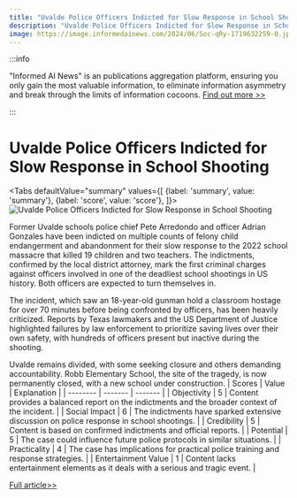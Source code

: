 ```yaml
---
title: "Uvalde Police Officers Indicted for Slow Response in School Shooting"
description: "Uvalde Police Officers Indicted for Slow Response in School Shooting"
image: https://image.informedainews.com/2024/06/Soc-qRy-1719632259-0.jpg
---
```



:::info

"Informed AI News" is an publications aggregation platform, ensuring you only gain the most valuable information, to eliminate information asymmetry and break through the limits of information cocoons.  [Find out more >>](/)

:::

# Uvalde Police Officers Indicted for Slow Response in School Shooting


<Tabs
	defaultValue="summary"
	values={[
	{label: 'summary', value: 'summary'},
	{label: 'score', value: 'score'},
]}>
<TabItem value="summary">
<img
  src="https://image.informedainews.com/2024/06/Soc-qRy-1719632259-0.jpg"
  alt="Uvalde Police Officers Indicted for Slow Response in School Shooting"
/>



Former Uvalde schools police chief Pete Arredondo and officer Adrian Gonzales have been indicted on multiple counts of felony child endangerment and abandonment for their slow response to the 2022 school massacre that killed 19 children and two teachers. The indictments, confirmed by the local district attorney, mark the first criminal charges against officers involved in one of the deadliest school shootings in US history. Both officers are expected to turn themselves in.

The incident, which saw an 18-year-old gunman hold a classroom hostage for over 70 minutes before being confronted by officers, has been heavily criticized. Reports by Texas lawmakers and the US Department of Justice highlighted failures by law enforcement to prioritize saving lives over their own safety, with hundreds of officers present but inactive during the shooting.

Uvalde remains divided, with some seeking closure and others demanding accountability. Robb Elementary School, the site of the tragedy, is now permanently closed, with a new school under construction.
</TabItem>
<TabItem value="score">
	| Scores     | Value   | Explanation |
	| -------- | ------- | ------- |
	| Objectivity  | 5    | Content provides a balanced report on the indictments and the broader context of the incident.    |
	| Social Impact | 6     | The indictments have sparked extensive discussion on police response in school shootings.    |
	| Credibility    | 5    | Content is based on confirmed indictments and official reports.    |
	| Potential    | 5    | The case could influence future police protocols in similar situations.    |
	| Practicality    | 4    | The case has implications for practical police training and response strategies.    |
	| Entertainment Value    | 1    | Content lacks entertainment elements as it deals with a serious and tragic event.    |
</TabItem>
</Tabs>

[Full article>>](https://www.theguardian.com/us-news/article/2024/jun/27/uvalde-police-indicted-)
